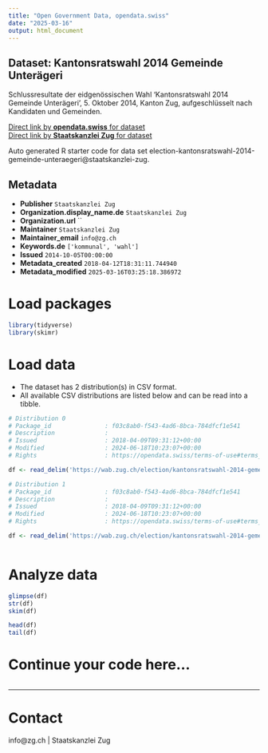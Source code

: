 ```yaml
---
title: "Open Government Data, opendata.swiss"
date: "2025-03-16"
output: html_document
---
```


## Dataset: Kantonsratswahl 2014 Gemeinde Unterägeri

Schlussresultate der eidgenössischen Wahl 'Kantonsratswahl 2014 Gemeinde Unterägeri', 5. Oktober 2014, Kanton Zug, aufgeschlüsselt nach Kandidaten und Gemeinden.

[Direct link by **opendata.swiss** for dataset](https://opendata.swiss/de/dataset/kantonsratswahl-2014-gemeinde-unterageri)<br>
[Direct link by **Staatskanzlei Zug** for dataset](https://wab.zug.ch/election/kantonsratswahl-2014-gemeinde-unteraegeri/data)

Auto generated R starter code for data set election-kantonsratswahl-2014-gemeinde-unteraegeri@staatskanzlei-zug.

## Metadata

- **Publisher** `Staatskanzlei Zug`
- **Organization.display_name.de** `Staatskanzlei Zug`
- **Organization.url** ``
- **Maintainer** `Staatskanzlei Zug`
- **Maintainer_email** `info@zg.ch`
- **Keywords.de** `['kommunal', 'wahl']`
- **Issued** `2014-10-05T00:00:00`
- **Metadata_created** `2018-04-12T18:31:11.744940`
- **Metadata_modified** `2025-03-16T03:25:18.386972`


# Load packages

```r

library(tidyverse)
library(skimr)

```

# Load data

-   The dataset has 2 distribution(s) in CSV format.
-   All available CSV distributions are listed below and can be read into a tibble.

```r

# Distribution 0
# Package_id               : f03c8ab0-f543-4ad6-8bca-784dfcf1e541
# Description              : 
# Issued                   : 2018-04-09T09:31:12+00:00
# Modified                 : 2024-06-18T10:23:07+00:00
# Rights                   : https://opendata.swiss/terms-of-use#terms_by

df <- read_delim('https://wab.zug.ch/election/kantonsratswahl-2014-gemeinde-unteraegeri/data-csv')

# Distribution 1
# Package_id               : f03c8ab0-f543-4ad6-8bca-784dfcf1e541
# Description              : 
# Issued                   : 2018-04-09T09:31:12+00:00
# Modified                 : 2024-06-18T10:23:07+00:00
# Rights                   : https://opendata.swiss/terms-of-use#terms_by

df <- read_delim('https://wab.zug.ch/election/kantonsratswahl-2014-gemeinde-unteraegeri/data-parties-csv')



```

# Analyze data

```r

glimpse(df)
str(df)
skim(df)

head(df)
tail(df)

```

# Continue your code here...

```r

```

------------------------------------------------------------------------

# Contact

info@zg.ch | Staatskanzlei Zug
